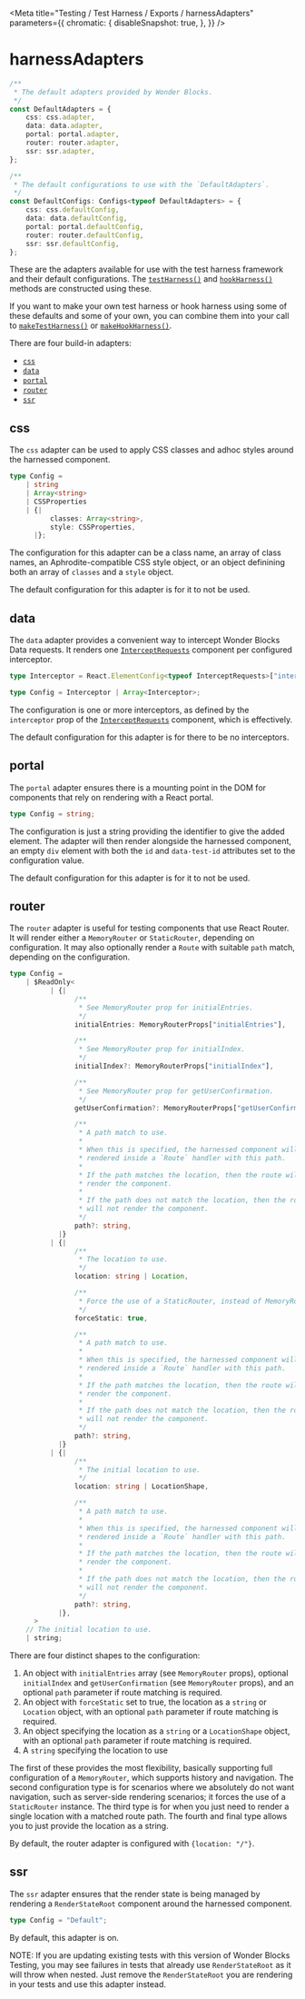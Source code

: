 
<Meta
    title="Testing / Test Harness / Exports / harnessAdapters"
    parameters={{
        chromatic: {
            disableSnapshot: true,
        },
    }}
/>

# harnessAdapters

```ts
/**
 * The default adapters provided by Wonder Blocks.
 */
const DefaultAdapters = {
    css: css.adapter,
    data: data.adapter,
    portal: portal.adapter,
    router: router.adapter,
    ssr: ssr.adapter,
};

/**
 * The default configurations to use with the `DefaultAdapters`.
 */
const DefaultConfigs: Configs<typeof DefaultAdapters> = {
    css: css.defaultConfig,
    data: data.defaultConfig,
    portal: portal.defaultConfig,
    router: router.defaultConfig,
    ssr: ssr.defaultConfig,
};
```

These are the adapters available for use with the test harness framework and their default configurations. The [`testHarness()`](/docs/testing-test-harness-exports-testharness--page) and [`hookHarness()`](/docs/testing-test-harness-exports-hookharness--page) methods are constructed using these.

If you want to make your own test harness or hook harness using some of these defaults and some of your own, you can combine them into your call to [`makeTestHarness()`](/docs/testing-test-harness-exports-maketestharness--page) or [`makeHookHarness()`](/docs/testing-test-harness-exports-makehookharness--page).

There are four build-in adapters:

-   [`css`](#css)
-   [`data`](#data)
-   [`portal`](#portal)
-   [`router`](#router)
-   [`ssr`](#ssr)

## css

The `css` adapter can be used to apply CSS classes and adhoc styles around the harnessed component.

```ts
type Config =
    | string
    | Array<string>
    | CSSProperties
    | {|
          classes: Array<string>,
          style: CSSProperties,
      |};
```

The configuration for this adapter can be a class name, an array of class names, an Aphrodite-compatible CSS style object, or an object definining both an array of `classes` and a `style` object.

The default configuration for this adapter is for it to not be used.

## data

The `data` adapter provides a convenient way to intercept Wonder Blocks Data requests. It renders one [`InterceptRequests`](/docs/data-exports-interceptrequests--page) component per configured interceptor.

```ts
type Interceptor = React.ElementConfig<typeof InterceptRequests>["interceptor"];

type Config = Interceptor | Array<Interceptor>;
```

The configuration is one or more interceptors, as defined by the `interceptor` prop of the [`InterceptRequests`](/docs/data-exports-interceptrequests--page) component, which is effectively.

The default configuration for this adapter is for there to be no interceptors.

## portal

The `portal` adapter ensures there is a mounting point in the DOM for components that rely on rendering with a React portal.

```ts
type Config = string;
```

The configuration is just a string providing the identifier to give the added element. The adapter will then render alongside the harnessed component, an empty `div` element with both the `id` and `data-test-id` attributes set to the configuration value.

The default configuration for this adapter is for it to not be used.

## router

The `router` adapter is useful for testing components that use React Router. It will render either a `MemoryRouter` or `StaticRouter`, depending on configuration. It may also optionally render a `Route` with suitable `path` match, depending on the configuration.

```ts
type Config =
    | $ReadOnly<
          | {|
                /**
                 * See MemoryRouter prop for initialEntries.
                 */
                initialEntries: MemoryRouterProps["initialEntries"],

                /**
                 * See MemoryRouter prop for initialIndex.
                 */
                initialIndex?: MemoryRouterProps["initialIndex"],

                /**
                 * See MemoryRouter prop for getUserConfirmation.
                 */
                getUserConfirmation?: MemoryRouterProps["getUserConfirmation"],

                /**
                 * A path match to use.
                 *
                 * When this is specified, the harnessed component will be
                 * rendered inside a `Route` handler with this path.
                 *
                 * If the path matches the location, then the route will
                 * render the component.
                 *
                 * If the path does not match the location, then the route
                 * will not render the component.
                 */
                path?: string,
            |}
          | {|
                /**
                 * The location to use.
                 */
                location: string | Location,

                /**
                 * Force the use of a StaticRouter, instead of MemoryRouter.
                 */
                forceStatic: true,

                /**
                 * A path match to use.
                 *
                 * When this is specified, the harnessed component will be
                 * rendered inside a `Route` handler with this path.
                 *
                 * If the path matches the location, then the route will
                 * render the component.
                 *
                 * If the path does not match the location, then the route
                 * will not render the component.
                 */
                path?: string,
            |}
          | {|
                /**
                 * The initial location to use.
                 */
                location: string | LocationShape,

                /**
                 * A path match to use.
                 *
                 * When this is specified, the harnessed component will be
                 * rendered inside a `Route` handler with this path.
                 *
                 * If the path matches the location, then the route will
                 * render the component.
                 *
                 * If the path does not match the location, then the route
                 * will not render the component.
                 */
                path?: string,
            |},
      >
    // The initial location to use.
    | string;
```

There are four distinct shapes to the configuration:

1. An object with `initialEntries` array (see `MemoryRouter` props), optional `initialIndex` and `getUserConfirmation` (see `MemoryRouter` props), and an optional `path` parameter if route matching is required.
1. An object with `forceStatic` set to true, the location as a `string` or `Location` object, with an optional `path` parameter if route matching is required.
1. An object specifying the location as a `string` or a `LocationShape` object, with an optional `path` parameter if route matching is required.
1. A `string` specifying the location to use

The first of these provides the most flexibility, basically supporting full configuration of a `MemoryRouter`, which supports history and navigation. The second configuration type is for scenarios where we absolutely do not want navigation, such as server-side rendering scenarios; it forces the use of a `StaticRouter` instance. The third type is for when you just need to render a single location with a matched route path. The fourth and final type allows you to just provide the location as a string.

By default, the router adapter is configured with `{location: "/"}`.

## ssr

The `ssr` adapter ensures that the render state is being managed by rendering a `RenderStateRoot` component around the harnessed component.

```ts
type Config = "Default";
```

By default, this adapter is on.

NOTE: If you are updating existing tests with this version of Wonder Blocks Testing, you may see failures in tests that already use `RenderStateRoot` as it will throw when nested. Just remove the `RenderStateRoot` you are rendering in your tests and use this adapter instead.
